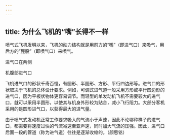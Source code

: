 ```yaml
---
---
---
```

title: 为什么飞机的“嘴”长得不一样
---




喷气式飞机发明以来，飞机的动力结构就是用前方的“嘴”（即进气口）来吸气，用后方的“屁股”（即喷气口）来喷气。

进气口在两侧



机腹部进气口



飞机进气口的形状千奇百怪，有圆形、半圆形、方形、平行四边形等。进气口的形状取决于飞机的总体设计要求。例如，可调式进气道一般采用方形或平行四边形的进气口，因为平板状物体更容易调节。而轻型的单发动机飞机不需要较大的进气口，就可以采用半圆形，以使其与机身外形较为贴合，减小飞行阻力。大部分客机采用的是圆形进气口，以获得最大的进气量。

由于喷气式发动机正常工作要求吸入的气流小于声速，因此不论哪种样子的进气口，都需要将速度过快的气流减速至亚声速，同时加大气流的压强。因此，进气口后面一段的管道（称为进气道）往往是逐渐收缩的。（颜思铭）